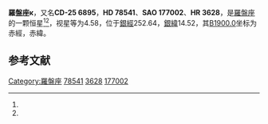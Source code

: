 {{Starbox begin
| name = 羅盤座κ
}}
{{Starbox observe
| epoch = [[J2000.0|J2000.0]]
| constell = [[羅盤座|羅盤座]]<ref name=SIMBAD>{{cite web
 | url=http://simbad.u-strasbg.fr/simbad/sim-id?Ident=HR+3628
 | title =Pulsating variable Star
 | publisher=Centre de Données astronomiques de Strasbourg
 | work=SIMBAD
 | accessdate=2012-07-13}}</ref><ref name=DATA>{{cite web
 | url=http://vizier.u-strasbg.fr/viz-bin/VizieR-5?-out.add=.&-source=5050&-corr=PK=HR&-out.max=9999&HR=3628
 | title=VizieR Detailed Page
 | accessdate=2012-07-13
 | archive-date=2016-03-05
 | archive-url=https://web.archive.org/web/20160305035044/http://vizier.u-strasbg.fr/viz-bin/VizieR-5?-out.add=.&-source=5050&-corr=PK=HR&-out.max=9999&HR=3628
 | dead-url=no
 }}</ref>
| 星官 = 
| ra = {{RA|9|8|2.9}}<ref name=SIMBAD /><ref name=DATA />
| dec = {{DEC|-25|51|30}}<ref name=SIMBAD /><ref name=DATA />
| appmag_v = 4.58<ref name=SIMBAD /><ref name=DATA />
}}
{{Starbox character
| class = K4III<ref name=SIMBAD /><ref name=DATA />
| b-v = 1.59<ref name=SIMBAD /><ref name=DATA />
| u-b = 1.89<ref name=SIMBAD /><ref name=DATA />
| r-i = 0.9<ref name=SIMBAD /><ref name=DATA />
| variable = 
}}
{{Starbox astrometry
| radial_v = 1.89
| prop_mo_ra = -45
| parallax = 0.013
| p_error = 
}}
{{Starbox catalog
| names =CD-25 6895，[[SAO星表|SAO]] 177002，[[HD星表|HD]] 78541，[[HR星表|HR]] 3628}}
{{Starbox reference |Simbad=HR+3628}}
{{Starbox end}}

'''羅盤座κ'''，又名'''CD-25 6895'''，'''HD 78541'''、'''SAO 177002'''、'''HR 3628'''，是[[羅盤座|羅盤座]]的一颗恒星<ref name=SIMBAD /><ref name=DATA />，视星等为4.58，位于[[銀道座標系|銀經]]252.64，[[銀道座標系|銀緯]]14.52，其[[B1900.0|B1900.0]]坐标为赤經{{RA|9|3|39.4}}，赤緯{{DEC|-25|14.52|18}}。

== 参考文献 ==
{{reflist}}

{{star-stub}}

{{羅盤座恒星}}
[[Category:羅盤座|Category:羅盤座]]
[[Category:HD和HDE天體|78541]]
[[Category:HR天體|3628]]
[[Category:SAO天體|177002]]
